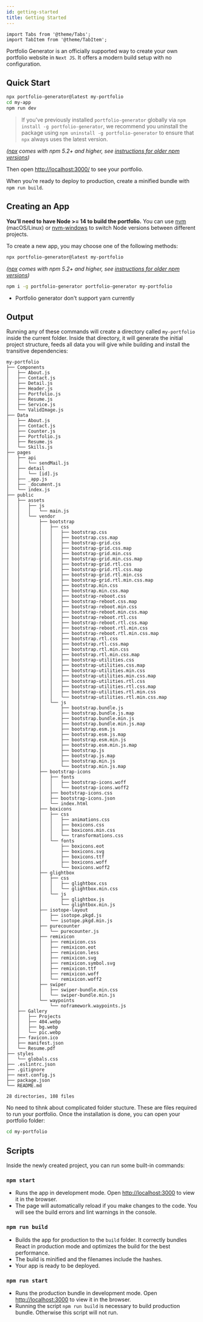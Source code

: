 ```yaml
---
id: getting-started
title: Getting Started
---
```


```mdx-code-block
import Tabs from '@theme/Tabs';
import TabItem from '@theme/TabItem';
```

Portfolio Generator is an officially supported way to create your own portfolio website in `Next JS`. It offers a modern build setup with no configuration.

## Quick Start

```bash
npx portfolio-generator@latest my-portfolio
cd my-app
npm run dev
```

> If you've previously installed `portfolio-generator` globally via `npm install -g portfolio-generator`, we recommend you uninstall the package using `npm uninstall -g portfolio-generator` to ensure that `npx` always uses the latest version.

_([npx](https://medium.com/@maybekatz/introducing-npx-an-npm-package-runner-55f7d4bd282b) comes with npm 5.2+ and higher, see [instructions for older npm versions](https://gist.github.com/gaearon/4064d3c23a77c74a3614c498a8bb1c5f))_

Then open [http://localhost:3000/](http://localhost:3000/) to see your portfolio.

When you’re ready to deploy to production, create a minified bundle with `npm run build`.

<!-- <p align='center'>
<img src="https://cdn.jsdelivr.net/gh/cybersaksham/Portfolio-Generator@latest/screencast.svg" alt='npm start' />
</p> -->

<!-- ### Get Started Immediately

You **don’t** need to install or configure tools like webpack or Babel. They are preconfigured and hidden so that you can focus on the code.

Create a project, and you’re good to go. -->

## Creating an App

**You’ll need to have Node >= 14 to build the portfolio.** You can use [nvm](https://github.com/creationix/nvm#installation) (macOS/Linux) or [nvm-windows](https://github.com/coreybutler/nvm-windows#node-version-manager-nvm-for-windows) to switch Node versions between different projects.

To create a new app, you may choose one of the following methods:

<Tabs>

<TabItem value="npx">

```bash
npx portfolio-generator@latest my-portfolio
```

_([npx](https://medium.com/@maybekatz/introducing-npx-an-npm-package-runner-55f7d4bd282b) comes with npm 5.2+ and higher, see [instructions for older npm versions](https://gist.github.com/gaearon/4064d3c23a77c74a3614c498a8bb1c5f))_

</TabItem>

<TabItem value="npm">

```bash
npm i -g portfolio-generator portfolio-generator my-portfolio
```

</TabItem>

<TabItem value="yarn">

- Portfolio generator don&apos;t support yarn currently

</TabItem>

</Tabs>

## Output

Running any of these commands will create a directory called `my-portfolio` inside the current folder. Inside that directory, it will generate the initial project structure, feeds all data you will give while building and install the transitive dependencies:

```
my-portfolio
├── Components
│   ├── About.js
│   ├── Contact.js
│   ├── Detail.js
│   ├── Header.js
│   ├── Portfolio.js
│   ├── Resume.js
│   ├── Service.js
│   └── ValidImage.js
├── Data
│   ├── About.js
│   ├── Contact.js
│   ├── Counter.js
│   ├── Portfolio.js
│   ├── Resume.js
│   └── Skills.js
├── pages
│   ├── api
│   │   └── sendMail.js
│   ├── detail
│   │   └── [id].js
│   ├── _app.js
│   ├── _document.js
│   └── index.js
├── public
│   ├── assets
│   │   ├── js
│   │   │   └── main.js
│   │   └── vendor
│   │       ├── bootstrap
│   │       │   ├── css
│   │       │   │   ├── bootstrap.css
│   │       │   │   ├── bootstrap.css.map
│   │       │   │   ├── bootstrap-grid.css
│   │       │   │   ├── bootstrap-grid.css.map
│   │       │   │   ├── bootstrap-grid.min.css
│   │       │   │   ├── bootstrap-grid.min.css.map
│   │       │   │   ├── bootstrap-grid.rtl.css
│   │       │   │   ├── bootstrap-grid.rtl.css.map
│   │       │   │   ├── bootstrap-grid.rtl.min.css
│   │       │   │   ├── bootstrap-grid.rtl.min.css.map
│   │       │   │   ├── bootstrap.min.css
│   │       │   │   ├── bootstrap.min.css.map
│   │       │   │   ├── bootstrap-reboot.css
│   │       │   │   ├── bootstrap-reboot.css.map
│   │       │   │   ├── bootstrap-reboot.min.css
│   │       │   │   ├── bootstrap-reboot.min.css.map
│   │       │   │   ├── bootstrap-reboot.rtl.css
│   │       │   │   ├── bootstrap-reboot.rtl.css.map
│   │       │   │   ├── bootstrap-reboot.rtl.min.css
│   │       │   │   ├── bootstrap-reboot.rtl.min.css.map
│   │       │   │   ├── bootstrap.rtl.css
│   │       │   │   ├── bootstrap.rtl.css.map
│   │       │   │   ├── bootstrap.rtl.min.css
│   │       │   │   ├── bootstrap.rtl.min.css.map
│   │       │   │   ├── bootstrap-utilities.css
│   │       │   │   ├── bootstrap-utilities.css.map
│   │       │   │   ├── bootstrap-utilities.min.css
│   │       │   │   ├── bootstrap-utilities.min.css.map
│   │       │   │   ├── bootstrap-utilities.rtl.css
│   │       │   │   ├── bootstrap-utilities.rtl.css.map
│   │       │   │   ├── bootstrap-utilities.rtl.min.css
│   │       │   │   └── bootstrap-utilities.rtl.min.css.map
│   │       │   └── js
│   │       │       ├── bootstrap.bundle.js
│   │       │       ├── bootstrap.bundle.js.map
│   │       │       ├── bootstrap.bundle.min.js
│   │       │       ├── bootstrap.bundle.min.js.map
│   │       │       ├── bootstrap.esm.js
│   │       │       ├── bootstrap.esm.js.map
│   │       │       ├── bootstrap.esm.min.js
│   │       │       ├── bootstrap.esm.min.js.map
│   │       │       ├── bootstrap.js
│   │       │       ├── bootstrap.js.map
│   │       │       ├── bootstrap.min.js
│   │       │       └── bootstrap.min.js.map
│   │       ├── bootstrap-icons
│   │       │   ├── fonts
│   │       │   │   ├── bootstrap-icons.woff
│   │       │   │   └── bootstrap-icons.woff2
│   │       │   ├── bootstrap-icons.css
│   │       │   ├── bootstrap-icons.json
│   │       │   └── index.html
│   │       ├── boxicons
│   │       │   ├── css
│   │       │   │   ├── animations.css
│   │       │   │   ├── boxicons.css
│   │       │   │   ├── boxicons.min.css
│   │       │   │   └── transformations.css
│   │       │   └── fonts
│   │       │       ├── boxicons.eot
│   │       │       ├── boxicons.svg
│   │       │       ├── boxicons.ttf
│   │       │       ├── boxicons.woff
│   │       │       └── boxicons.woff2
│   │       ├── glightbox
│   │       │   ├── css
│   │       │   │   ├── glightbox.css
│   │       │   │   └── glightbox.min.css
│   │       │   └── js
│   │       │       ├── glightbox.js
│   │       │       └── glightbox.min.js
│   │       ├── isotope-layout
│   │       │   ├── isotope.pkgd.js
│   │       │   └── isotope.pkgd.min.js
│   │       ├── purecounter
│   │       │   └── purecounter.js
│   │       ├── remixicon
│   │       │   ├── remixicon.css
│   │       │   ├── remixicon.eot
│   │       │   ├── remixicon.less
│   │       │   ├── remixicon.svg
│   │       │   ├── remixicon.symbol.svg
│   │       │   ├── remixicon.ttf
│   │       │   ├── remixicon.woff
│   │       │   └── remixicon.woff2
│   │       ├── swiper
│   │       │   ├── swiper-bundle.min.css
│   │       │   └── swiper-bundle.min.js
│   │       └── waypoints
│   │           └── noframework.waypoints.js
│   ├── Gallery
│   │   ├── Projects
│   │   ├── 404.webp
│   │   ├── bg.webp
│   │   └── pic.webp
│   ├── favicon.ico
│   ├── manifest.json
│   └── Resume.pdf
├── styles
│   └── globals.css
├── .eslintrc.json
├── .gitignore
├── next.config.js
├── package.json
└── README.md

28 directories, 108 files
```

No need to tihnk about complicated folder stucture. These are files required to run your portfolio. Once the installation is done, you can open your portfolio folder:

```bash
cd my-portfolio
```

## Scripts

Inside the newly created project, you can run some built-in commands:

### `npm start`

- Runs the app in development mode. Open [http://localhost:3000](http://localhost:3000) to view it in the browser.
- The page will automatically reload if you make changes to the code. You will see the build errors and lint warnings in the console.

### `npm run build`

- Builds the app for production to the `build` folder. It correctly bundles React in production mode and optimizes the build for the best performance.
- The build is minified and the filenames include the hashes.
- Your app is ready to be deployed.

### `npm run start`

- Runs the production bundle in development mode. Open [http://localhost:3000](http://localhost:3000) to view it in the browser.
- Running the script `npm run build` is necessary to build production bundle. Otherwise this script will not run.

